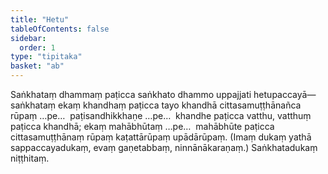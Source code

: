 ```yaml
---
title: "Hetu"
tableOfContents: false
sidebar:
  order: 1
type: "tipitaka"
basket: "ab"
---
```



<DynamicBreadcrumb />

<Division number="17">

<Paragraph number="576">
Saṅkhataṃ dhammaṃ paṭicca saṅkhato dhammo uppajjati hetupaccayā—  saṅkhataṃ ekaṃ khandhaṃ paṭicca tayo khandhā cittasamuṭṭhānañca rūpaṃ …pe…  paṭisandhikkhaṇe …pe…  khandhe paṭicca vatthu, vatthuṃ paṭicca khandhā; ekaṃ mahābhūtaṃ …pe…  mahābhūte paṭicca cittasamuṭṭhānaṃ rūpaṃ kaṭattārūpaṃ upādārūpaṃ.
</Paragraph>

<Paragraph number="577">
(Imaṃ dukaṃ yathā sappaccayadukaṃ, evaṃ gaṇetabbaṃ, ninnānākaraṇaṃ.)

</Paragraph>
</Division>

<Paragraph number="578" type="center">
Saṅkhatadukaṃ niṭṭhitaṃ.
</Paragraph>